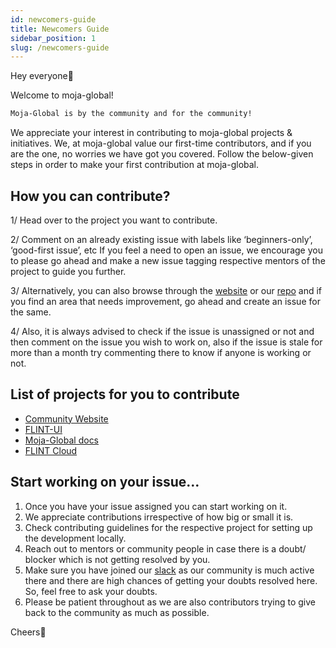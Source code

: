 ```yaml
---
id: newcomers-guide
title: Newcomers Guide
sidebar_position: 1
slug: /newcomers-guide
---
```


Hey everyone👋

Welcome to moja-global! 

```sh
Moja-Global is by the community and for the community!
```

We appreciate your interest in contributing to moja-global projects & initiatives. We, at moja-global value our first-time contributors, and if you are the one, no worries we have got you covered. 
Follow the below-given steps in order to make your first contribution at moja-global.

## How you can contribute?

1/  Head over to the project you want to contribute. 

2/  Comment on an already existing issue with labels like ‘beginners-only’, ‘good-first issue’, etc 
If you feel a need to open an issue, we encourage you to please go ahead and make a new issue tagging respective mentors of the project to guide you further.

3/  Alternatively, you can also browse through the [website](https://community.moja.global/) or our [repo](https://github.com/moja-global) and if you find an area that needs improvement, go ahead and create an issue for the same.

4/  Also, it is always advised to check if the issue is unassigned or not and then comment on the issue you wish to work on, also if the issue is stale for more than a month try commenting there to know if anyone is working or not.

## List of projects for you to contribute 

-  [Community Website](https://github.com/moja-global/community-website)
-  [FLINT-UI](https://github.com/moja-global/FLINT-UI)
-  [Moja-Global docs](https://github.com/moja-global/moja_global_docs)
-  [FLINT Cloud](https://github.com/moja-global/FLINT.Cloud)

## Start working on your issue…

1. Once you have your issue assigned you can start working on it.
2. We appreciate contributions irrespective of how big or small it is.
3. Check contributing guidelines for the respective project for setting up the development locally.
4. Reach out to mentors or community people in case there is a doubt/ blocker which is not getting resolved by you.
5. Make sure you have joined our [slack](https://join.slack.com/t/mojaglobal/shared_invite/zt-o6ta1ug0-rVLjAo460~d7JbZ~HpFFtw) as our community is much active there and there are high chances of getting your doubts resolved here. So, feel free to ask your doubts.
6. Please be patient throughout as we are also contributors trying to give back to the community as much as possible.


Cheers🥂
